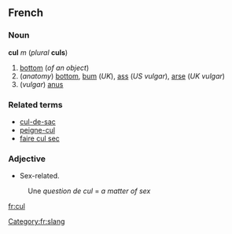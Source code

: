 ==French==
===Noun===
'''cul''' ''m'' (''plural'' '''culs''')

#[[bottom]] (''of an object'')
#(''anatomy'') [[bottom]], [[bum]] (''UK''), [[ass]] (''US vulgar''), [[arse]] (''UK vulgar'')
# (''vulgar'') [[anus]]

===Related terms===
*[[cul-de-sac]]
*[[peigne-cul]]
*[[faire cul sec]]

===Adjective===
* Sex-related.
:Une ''question de cul'' = ''a matter of sex''
[[fr:cul]]
[[Category:fr:slang]]